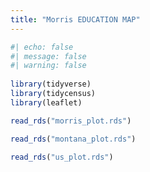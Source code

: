 ```yaml
---
title: "Morris EDUCATION MAP"
---
```



```r
#| echo: false
#| message: false
#| warning: false
  
library(tidyverse)
library(tidycensus)
library(leaflet)

read_rds("morris_plot.rds")

read_rds("montana_plot.rds")

read_rds("us_plot.rds")
```
